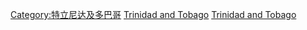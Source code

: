 {{Commonscat|Politics of Trinidad and Tobago}}

[[Category:特立尼达及多巴哥|Category:特立尼达及多巴哥]]
[[Category:北美洲各国政治|Trinidad and Tobago]]
[[Category:中美洲政治|Trinidad and Tobago]]